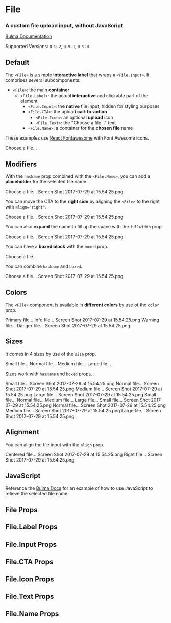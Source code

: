 


<Meta title="Legacy/File-0.9.2" component={File} />

# File

### A custom **file upload** input, without JavaScript

[Bulma Documentation](https://bulma.io/documentation/form/file/)

Supported Versions: `0.9.2`, `0.9.1`, `0.9.0`

## Default

The `<File>` is a simple **interactive label** that wraps a `<File.Input>`. It comprises several subcomponents:

- `<File>`: the main **container**
  - `<File.Label>`: the actual **interactive** and clickable part of the element
    - `<File.Input>`: the **native** file input, hidden for styling purposes
    - `<File.CTA>`: the upload **call-to-action**
      - `<File.Icon>`: an optional **upload** icon
      - `<File.Text>`: the "Choose a file…" text
    - `<File.Name>`: a container for the **chosen file** name

These examples use [React Fontawesome](https://github.com/FortAwesome/react-fontawesome) with Font Awesome icons.

<Canvas>
  <Story name="Default">
    <File>
      <File.Label>
        <File.Input name="resume" />
        <File.CTA>
          <File.Icon>
            <FontAwesomeIcon icon={faUpload} />
          </File.Icon>
          <File.Text>
            Choose a file...
          </File.Text>
        </File.CTA>
      </File.Label>
    </File>
  </Story>
</Canvas>

## Modifiers

With the `hasName` prop combined with the `<File.Name>`, you can add a **placeholder** for the selected file name.

<Canvas>
  <Story name="With name">
    <File hasName>
      <File.Label>
        <File.Input name="resume" />
        <File.CTA>
          <File.Icon>
            <FontAwesomeIcon icon={faUpload} />
          </File.Icon>
          <File.Text>
            Choose a file...
          </File.Text>
        </File.CTA>
        <File.Name>
          Screen Shot 2017-07-29 at 15.54.25.png
        </File.Name>
      </File.Label>
    </File>
  </Story>
</Canvas>

You can move the CTA to the **right side** by aligning the `<File>` to the right with `align="right"`.

<Canvas>
  <Story name="With CTA right">
    <File align="right" hasName>
      <File.Label>
        <File.Input name="resume" />
        <File.CTA>
          <File.Icon>
            <FontAwesomeIcon icon={faUpload} />
          </File.Icon>
          <File.Text>
            Choose a file...
          </File.Text>
        </File.CTA>
        <File.Name>
          Screen Shot 2017-07-29 at 15.54.25.png
        </File.Name>
      </File.Label>
    </File>
  </Story>
</Canvas>

You can also **expand** the name to fill up the space with the `fullwidth` prop.

<Canvas>
  <Story name="Fullwidth">
    <File hasName fullwidth>
      <File.Label>
        <File.Input name="resume" />
        <File.CTA>
          <File.Icon>
            <FontAwesomeIcon icon={faUpload} />
          </File.Icon>
          <File.Text>
            Choose a file...
          </File.Text>
        </File.CTA>
        <File.Name>
          Screen Shot 2017-07-29 at 15.54.25.png
        </File.Name>
      </File.Label>
    </File>
  </Story>
</Canvas>

You can have a **boxed block** with the `boxed` prop.

<Canvas>
  <Story name="Boxed">
    <File boxed>
      <File.Label>
        <File.Input name="resume" />
        <File.CTA>
          <File.Icon>
            <FontAwesomeIcon icon={faUpload} />
          </File.Icon>
          <File.Text>
            Choose a file...
          </File.Text>
        </File.CTA>
      </File.Label>
    </File>
  </Story>
</Canvas>

You can combine `hasName` and `boxed`.

<Canvas>
  <Story name="Boxed with name">
    <File hasName boxed>
      <File.Label>
        <File.Input name="resume" />
        <File.CTA>
          <File.Icon>
            <FontAwesomeIcon icon={faUpload} />
          </File.Icon>
          <File.Text>
            Choose a file...
          </File.Text>
        </File.CTA>
        <File.Name>
          Screen Shot 2017-07-29 at 15.54.25.png
        </File.Name>
      </File.Label>
    </File>
  </Story>
</Canvas>

## Colors

The `<File>` component is available in **different colors** by use of the `color` prop.

<Canvas>
  <Story name="Colors">
    <React.Fragment>
      <Field>
        <File color="primary">
          <File.Label>
            <File.Input name="resume" />
            <File.CTA>
              <File.Icon>
                <FontAwesomeIcon icon={faUpload} />
              </File.Icon>
              <File.Text>
                Primary file...
              </File.Text>
            </File.CTA>
          </File.Label>
        </File>
      </Field>
      <Field>
        <File color="info" hasName>
          <File.Label>
            <File.Input name="resume" />
            <File.CTA>
              <File.Icon>
                <FontAwesomeIcon icon={faUpload} />
              </File.Icon>
              <File.Text>
                Info file...
              </File.Text>
            </File.CTA>
            <File.Name>
              Screen Shot 2017-07-29 at 15.54.25.png
            </File.Name>
          </File.Label>
        </File>
      </Field>
      <Field>
        <File color="warning" boxed>
          <File.Label>
            <File.Input name="resume" />
            <File.CTA>
              <File.Icon>
                <FontAwesomeIcon icon={faCloudUploadAlt} />
              </File.Icon>
              <File.Text>
                Warning file...
              </File.Text>
            </File.CTA>
          </File.Label>
        </File>
      </Field>
      <Field>
        <File color="danger" boxed hasName>
          <File.Label>
            <File.Input name="resume" />
            <File.CTA>
              <File.Icon>
                <FontAwesomeIcon icon={faCloudUploadAlt} />
              </File.Icon>
              <File.Text>
                Danger file...
              </File.Text>
            </File.CTA>
            <File.Name>
              Screen Shot 2017-07-29 at 15.54.25.png
            </File.Name>
          </File.Label>
        </File>
      </Field>
    </React.Fragment>
  </Story>
</Canvas>

## Sizes

It comes in 4 sizes by use of the `size` prop.

<Canvas>
  <Story name="Sizes">
    <React.Fragment>
      <Field>
        <File size="small">
          <File.Label>
            <File.Input name="resume" />
            <File.CTA>
              <File.Icon>
                <FontAwesomeIcon icon={faUpload} />
              </File.Icon>
              <File.Text>
                Small file...
              </File.Text>
            </File.CTA>
          </File.Label>
        </File>
      </Field>
      <Field>
        <File>
          <File.Label>
            <File.Input name="resume" />
            <File.CTA>
              <File.Icon>
                <FontAwesomeIcon icon={faUpload} />
              </File.Icon>
              <File.Text>
                Normal file...
              </File.Text>
            </File.CTA>
          </File.Label>
        </File>
      </Field>
      <Field>
        <File size="medium">
          <File.Label>
            <File.Input name="resume" />
            <File.CTA>
              <File.Icon>
                <FontAwesomeIcon icon={faUpload} />
              </File.Icon>
              <File.Text>
                Medium file...
              </File.Text>
            </File.CTA>
          </File.Label>
        </File>
      </Field>
      <Field>
        <File size="large">
          <File.Label>
            <File.Input name="resume" />
            <File.CTA>
              <File.Icon>
                <FontAwesomeIcon icon={faUpload} />
              </File.Icon>
              <File.Text>
                Large file...
              </File.Text>
            </File.CTA>
          </File.Label>
        </File>
      </Field>
    </React.Fragment>
  </Story>
</Canvas>

Sizes work with `hasName` and `boxed` props.

<Canvas>
  <Story name="Sizes with name">
    <React.Fragment>
      <Field>
        <File size="small" hasName>
          <File.Label>
            <File.Input name="resume" />
            <File.CTA>
              <File.Icon>
                <FontAwesomeIcon icon={faUpload} />
              </File.Icon>
              <File.Text>
                Small file...
              </File.Text>
            </File.CTA>
            <File.Name>
              Screen Shot 2017-07-29 at 15.54.25.png
            </File.Name>
          </File.Label>
        </File>
      </Field>
      <Field>
        <File hasName>
          <File.Label>
            <File.Input name="resume" />
            <File.CTA>
              <File.Icon>
                <FontAwesomeIcon icon={faUpload} />
              </File.Icon>
              <File.Text>
                Normal file...
              </File.Text>
            </File.CTA>
            <File.Name>
              Screen Shot 2017-07-29 at 15.54.25.png
            </File.Name>
          </File.Label>
        </File>
      </Field>
      <Field>
        <File size="medium" hasName>
          <File.Label>
            <File.Input name="resume" />
            <File.CTA>
              <File.Icon>
                <FontAwesomeIcon icon={faUpload} />
              </File.Icon>
              <File.Text>
                Medium file...
              </File.Text>
            </File.CTA>
            <File.Name>
              Screen Shot 2017-07-29 at 15.54.25.png
            </File.Name>
          </File.Label>
        </File>
      </Field>
      <Field>
        <File size="large" hasName>
          <File.Label>
            <File.Input name="resume" />
            <File.CTA>
              <File.Icon>
                <FontAwesomeIcon icon={faUpload} />
              </File.Icon>
              <File.Text>
                Large file...
              </File.Text>
            </File.CTA>
            <File.Name>
              Screen Shot 2017-07-29 at 15.54.25.png
            </File.Name>
          </File.Label>
        </File>
      </Field>
    </React.Fragment>
  </Story>
</Canvas>

<Canvas>
  <Story name="Boxed sizes">
    <React.Fragment>
      <Field>
        <File size="small" boxed>
          <File.Label>
            <File.Input name="resume" />
            <File.CTA>
              <File.Icon>
                <FontAwesomeIcon icon={faUpload} />
              </File.Icon>
              <File.Text>
                Small file...
              </File.Text>
            </File.CTA>
          </File.Label>
        </File>
      </Field>
      <Field>
        <File boxed>
          <File.Label>
            <File.Input name="resume" />
            <File.CTA>
              <File.Icon>
                <FontAwesomeIcon icon={faUpload} />
              </File.Icon>
              <File.Text>
                Normal file...
              </File.Text>
            </File.CTA>
          </File.Label>
        </File>
      </Field>
      <Field>
        <File size="medium" boxed>
          <File.Label>
            <File.Input name="resume" />
            <File.CTA>
              <File.Icon>
                <FontAwesomeIcon icon={faUpload} />
              </File.Icon>
              <File.Text>
                Medium file...
              </File.Text>
            </File.CTA>
          </File.Label>
        </File>
      </Field>
      <Field>
        <File size="large" boxed>
          <File.Label>
            <File.Input name="resume" />
            <File.CTA>
              <File.Icon>
                <FontAwesomeIcon icon={faUpload} />
              </File.Icon>
              <File.Text>
                Large file...
              </File.Text>
            </File.CTA>
          </File.Label>
        </File>
      </Field>
    </React.Fragment>
  </Story>
</Canvas>

<Canvas>
  <Story name="Boxed sizes with name">
    <React.Fragment>
      <Field>
        <File size="small" boxed hasName>
          <File.Label>
            <File.Input name="resume" />
            <File.CTA>
              <File.Icon>
                <FontAwesomeIcon icon={faUpload} />
              </File.Icon>
              <File.Text>
                Small file...
              </File.Text>
            </File.CTA>
            <File.Name>
              Screen Shot 2017-07-29 at 15.54.25.png
            </File.Name>
          </File.Label>
        </File>
      </Field>
      <Field>
        <File boxed hasName>
          <File.Label>
            <File.Input name="resume" />
            <File.CTA>
              <File.Icon>
                <FontAwesomeIcon icon={faUpload} />
              </File.Icon>
              <File.Text>
                Normal file...
              </File.Text>
            </File.CTA>
            <File.Name>
              Screen Shot 2017-07-29 at 15.54.25.png
            </File.Name>
          </File.Label>
        </File>
      </Field>
      <Field>
        <File size="medium" boxed hasName>
          <File.Label>
            <File.Input name="resume" />
            <File.CTA>
              <File.Icon>
                <FontAwesomeIcon icon={faUpload} />
              </File.Icon>
              <File.Text>
                Medium file...
              </File.Text>
            </File.CTA>
            <File.Name>
              Screen Shot 2017-07-29 at 15.54.25.png
            </File.Name>
          </File.Label>
        </File>
      </Field>
      <Field>
        <File size="large" boxed hasName>
          <File.Label>
            <File.Input name="resume" />
            <File.CTA>
              <File.Icon>
                <FontAwesomeIcon icon={faUpload} />
              </File.Icon>
              <File.Text>
                Large file...
              </File.Text>
            </File.CTA>
            <File.Name>
              Screen Shot 2017-07-29 at 15.54.25.png
            </File.Name>
          </File.Label>
        </File>
      </Field>
    </React.Fragment>
  </Story>
</Canvas>

## Alignment

You can align the file input with the `align` prop.

<Canvas>
  <Story name="Alignment">
    <React.Fragment>
      <Field>
        <File align="center" color="success" boxed hasName>
          <File.Label>
            <File.Input name="resume" />
            <File.CTA>
              <File.Icon>
                <FontAwesomeIcon icon={faUpload} />
              </File.Icon>
              <File.Text>
                Centered file...
              </File.Text>
            </File.CTA>
            <File.Name>
              Screen Shot 2017-07-29 at 15.54.25.png
            </File.Name>
          </File.Label>
        </File>
      </Field>
      <Field>
        <File align="right" color="info" hasName>
          <File.Label>
            <File.Input name="resume" />
            <File.CTA>
              <File.Icon>
                <FontAwesomeIcon icon={faUpload} />
              </File.Icon>
              <File.Text>
                Right file...
              </File.Text>
            </File.CTA>
            <File.Name>
              Screen Shot 2017-07-29 at 15.54.25.png
            </File.Name>
          </File.Label>
        </File>
      </Field>
    </React.Fragment>
  </Story>
</Canvas>

## JavaScript

Reference the [Bulma Docs](https://bulma.io/documentation/form/file/#javascript) for an example of how to use JavaScript to retieve the selected file name.

## File Props

<ArgsTable of={File} />

## File.Label Props

<ArgsTable of={File.Label} />

## File.Input Props

<ArgsTable of={File.Input} />

## File.CTA Props

<ArgsTable of={File.CTA} />

## File.Icon Props

<ArgsTable of={File.Icon} />

## File.Text Props

<ArgsTable of={File.Text} />

## File.Name Props

<ArgsTable of={File.Name} />
